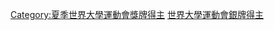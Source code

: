 {{Catnav|頁面分類|人物|各職業人物|运动员|夏季世界大學生運動會獎牌得主}}

[[Category:夏季世界大學運動會獎牌得主|Category:夏季世界大學運動會獎牌得主]]
[[Category:世界大學運動會銀牌得主|]]